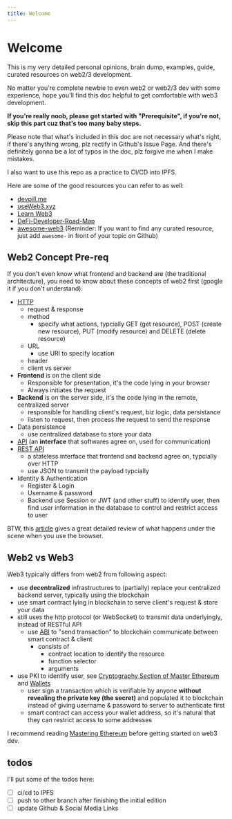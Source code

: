 ```yaml
---
title: Welcome
---
```


# Welcome

This is my very detailed personal opinions, brain dump, examples, guide, curated
resources on web2/3 development.

No matter you're complete newbie to even web2 or web2/3 dev with some
experience, hope you'll find this doc helpful to get comfortable with web3
development.

**If you're really noob, please get started with "Prerequisite", if you're not,
skip this part cuz that's too many baby steps.**

Please note that what's included in this doc are not necessary what's right, if
there's anything wrong, plz rectify in Github's Issue Page. And there's
definitely gonna be a lot of typos in the doc, plz forgive me when I make
mistakes.

I also want to use this repo as a practice to CI/CD into IPFS.

Here are some of the good resources you can refer to as well:

- [devpill.me](https://www.devpill.me/)
- [useWeb3.xyz](https://www.useweb3.xyz/)
- [Learn Web3](https://learnweb3.io/)
- [DeFi-Developer-Road-Map](https://github.com/OffcierCia/DeFi-Developer-Road-Map)
- [awesome-web3](https://github.com/ahmet/awesome-web3) (Reminder: If you want
  to find any curated resource, just add `awesome-` in front of your topic on
  Github)

## Web2 Concept Pre-req

If you don't even know what frontend and backend are (the traditional
architecture), you need to know about these concepts of web2 first (google it if
you don't understand):

- [HTTP](https://developer.mozilla.org/en-US/docs/Web/HTTP/Messages)
  - request & response
  - method
    - specify what actions, typcially GET (get resource), POST (create new
      resource), PUT (modify resource) and DELETE (delete resource)
  - URL
    - use URI to specify location
  - header
  - client vs server
- **Frontend** is on the client side
  - Responsible for presentation, it's the code lying in your browser
  - Always initiates the request
- **Backend** is on the server side, it's the code lying in the remote,
  centralized server
  - responsible for handling client's request, biz logic, data persistance
  - listen to request, then process the request to send the response
- Data persistence
  - use centralized database to store your data
- [API](https://www.redhat.com/en/topics/api/what-are-application-programming-interfaces)
  (an **interface** that softwares agree on, used for communication)
- [REST API](https://www.redhat.com/en/topics/api/what-is-a-rest-api)
  - a stateless interface that frontend and backend agree on, typcially over
    HTTP
  - use JSON to transmit the payload typcially
- Identity & Authentication
  - Register & Login
  - Username & password
  - Backend use Session or JWT (and other stuff) to identify user, then find
    user information in the database to control and restrict access to user

BTW, this [article](https://github.com/alex/what-happens-when) gives a great
detailed review of what happens under the scene when you use the browser.

## Web2 vs Web3

Web3 typically differs from web2 from following aspect:

- use **decentralized** infrastructures to (partially) replace your centralized
  backend server, typically using the blockchain
- use smart contract lying in blockchain to serve client's request & store your
  data
- still uses the http protocol (or WebSocket) to transmit data underlyingly,
  instead of RESTful API
  - use [ABI](https://docs.soliditylang.org/en/v0.5.3/abi-spec.html) to "send
    transaction" to blockchain communicate between smart contract & client
    - consists of
      - contract location to identify the resource
      - function selector
      - arguments
- use PKI to identify user, see
  [Cryptography Section of Master Ethereum](https://github.com/ethereumbook/ethereumbook/blob/develop/04keys-addresses.asciidoc)
  and
  [Wallets](https://github.com/ethereumbook/ethereumbook/blob/develop/05wallets.asciidoc)
  - user sign a transaction which is verifiable by anyone **without revealing
    the private key (the secret)** and populated it to blockchain instead of
    giving username & password to server to authenticate first
  - smart contract can access your wallet address, so it's natural that they can
    restrict access to some addresses

I recommend reading
[Mastering Ethereum](https://github.com/ethereumbook/ethereumbook) before
getting started on web3 dev.

## todos

I'll put some of the todos here:

- [ ] ci/cd to IPFS
- [ ] push to other branch after finishing the initial edition
- [ ] update Github & Social Media Links
